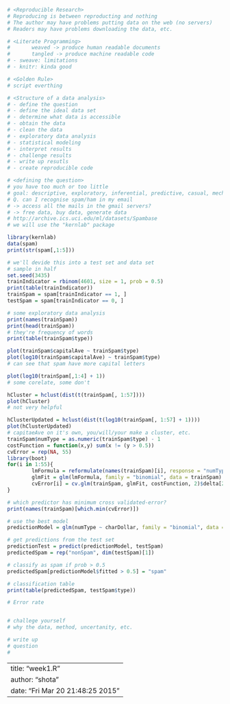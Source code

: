 
```r
# <Reproducible Research>
# Reproducing is between reproducting and nothing
# The author may have problems putting data on the web (no servers)
# Readers may have problems downloading the data, etc.

# <Literate Programming>
#       weaved -> produce human readable documents
#       tangled -> produce machine readable code
# - sweave: limitations
# - knitr: kinda good

# <Golden Rule>
# script everthing

# <Structure of a data analysis>
# - define the question
# - define the ideal data set
# - determine what data is accessible
# - obtain the data
# - clean the data
# - exploratory data analysis
# - statistical modeling
# - interpret results
# - challenge results 
# - write up resutls
# - create reproducible code

# <defining the question>
# you have too much or too little
# goal: descriptive, exploratory, inferential, predictive, casual, mechanistic
# Q. can I recognise spam/ham in my email
# -> access all the mails in the gmail servers?
# -> free data, buy data, generate data
# http://archive.ics.uci.edu/ml/datasets/Spambase
# we will use the "kernlab" package

library(kernlab)
data(spam)
print(str(spam[,1:5]))

# we'll devide this into a test set and data set
# sample in half
set.seed(3435)
trainIndicator = rbinom(4601, size = 1, prob = 0.5)
print(table(trainIndicator))
trainSpam = spam[trainIndicator == 1, ]
testSpam = spam[trainIndicator == 0, ]

# some exploratory data analysis
print(names(trainSpam))
print(head(trainSpam))
# they're frequency of words
print(table(trainSpam$type))

plot(trainSpam$capitalAve ~ trainSpam$type)
plot(log10(trainSpam$capitalAve) ~ trainSpam$type)
# can see that spam have more capital letters

plot(log10(trainSpam[,1:4] + 1))
# some corelate, some don't

hCluster = hclust(dist(t(trainSpam[, 1:57])))
plot(hCluster)
# not very helpful

hClusterUpdated = hclust(dist(t(log10(trainSpam[, 1:57] + 1))))
plot(hClusterUpdated)
# capitaeAve on it's own, you/will/your make a cluster, etc.
trainSpam$numType = as.numeric(trainSpam$type) - 1
costFunction = function(x,y) sum(x != (y > 0.5))
cvError = rep(NA, 55)
library(boot)
for(i in 1:55){
        lmFormula = reformulate(names(trainSpam)[i], response = "numType")
        glmFit = glm(lmFormula, family = "binomial", data = trainSpam)
        cvError[i] = cv.glm(trainSpam, glmFit, costFunction, 2)$delta[2]
}

# which predictor has minimum cross validated-error?
print(names(trainSpam)[which.min(cvError)])

# use the best model
predictionModel = glm(numType ~ charDollar, family = "binomial", data = trainSpam)

# get predictions from the test set
predictionTest = predict(predictionModel, testSpam)
predictedSpam = rep("nonSpam", dim(testSpam)[1])

# classify as spam if prob > 0.5
predictedSpam[predictionModel$fitted > 0.5] = "spam"

# classification table
print(table(predictedSpam, testSpam$type))

# Error rate


# challege yourself
# why the data, method, uncertanity, etc.

# write up
# question
# 
```


---
title: "week1.R"
author: "shota"
date: "Fri Mar 20 21:48:25 2015"
---
